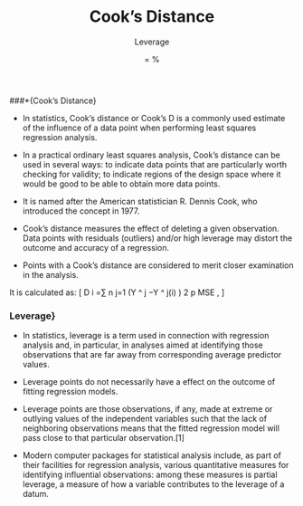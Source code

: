 % Cook's Distance
% Leverage
%= %



\###*{Cook's Distance}

* In statistics, Cook's distance or Cook's D is a commonly used estimate of the influence of a data point when performing least squares regression analysis.

* In a practical ordinary least squares analysis, Cook's distance can be used in several ways: to indicate data points that are particularly worth checking for validity; to indicate regions of the design space where it would be good to be able to obtain more data points. 
* 
It is named after the American statistician R. Dennis Cook, who introduced the concept in 1977.
 
* 
Cook's distance measures the effect of deleting a given observation. Data points with  residuals (outliers) and/or high leverage may distort the outcome and accuracy of a regression. 

* Points with a  Cook's distance are considered to merit closer examination in the analysis. 


It is calculated as:
\[
 D i =∑ n j=1 (Y ^  j  −Y ^  j(i) ) 2  p MSE  , 
\]

<p>
### Leverage}

* In statistics, leverage is a term used in connection with regression analysis and, in particular, in analyses aimed at identifying those observations that are far away from corresponding average predictor values.

*  Leverage points do not necessarily have a  effect on the outcome of fitting regression models.

* Leverage points are those observations, if any, made at extreme or outlying values of the independent variables such that the lack of neighboring observations means that the fitted regression model will pass close to that particular observation.[1]

* Modern computer packages for statistical analysis include, as part of their facilities for regression analysis, various quantitative measures for identifying influential observations: among these measures is partial leverage, a measure of how a variable contributes to the leverage of a datum.





